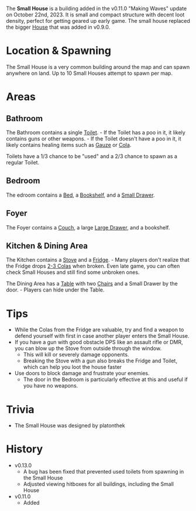 The **Small House** is a building added in the v0.11.0 "Making Waves" update on October 22nd, 2023. It is small and compact structure with decent loot density, perfect for getting geared up early game. The small house replaced the bigger [House](/buildings/house) that was added in v0.9.0.

# Location & Spawning
The Small House is a very common building around the map and can spawn anywhere on land. Up to 10 Small Houses attempt to spawn per map.

# Areas
## Bathroom
The Bathroom contains a single [Toilet](/obstacles/toilet). 
    - If the Toilet has a poo in it, it likely contains guns or other weapons.
    - If the Toilet doesn't have a poo in it, it likely contains healing items such as [Gauze](/healing/gauze) or [Cola](/healing/cola).

Toilets have a 1/3 chance to be "used" and a 2/3 chance to spawn as a regular Toilet.

## Bedroom 
The edroom contains a [Bed](/obstacles/bed), a [Bookshelf](/obstacles/bookshelf), and a [Small Drawer](/obstacles/small_drawer).

## Foyer
The Foyer contains a [Couch](/obstacles/couch), a large [Large Drawer](/obstacles/large_drawer), and a bookshelf.

## Kitchen & Dining Area
The Kitchen contains a [Stove](/obstacles/stove) and a [Fridge](/obstacles/fridge).
    - Many players don't realize that the Fridge drops [2-3 Colas](/loot#fridge) when broken. Even late game, you can often check Small Houses and still find some unbroken ones.

The Dining Area has a [Table](/obstacles/table) with two [Chairs](/obstacles/chair) and a Small Drawer by the door.
    - Players can hide under the Table.

# Tips
- While the Colas from the Fridge are valuable, try and find a weapon to defend yourself with first in case another player enters the Small House.
- If you have a gun with good obstacle DPS like an assault rifle or DMR, you can blow up the Stove from outside through the window.
    - This will kill or severely damage opponents. 
    - Breaking the Stove with a gun also breaks the Fridge and Toilet, which can help you loot the house faster
- Use doors to block damage and frustrate your enemies.
    - The door in the Bedroom is particularly effective at this and useful if you have no weapons.

# Trivia
- The Small House was designed by platonthek

# History
- v0.13.0
    - A bug has been fixed that prevented used toilets from spawning in the Small House
    - Adjusted viewing hitboxes for all buildings, including the Small House
- v0.11.0
    - Added
